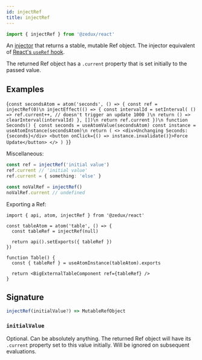 ```yaml
---
id: injectRef
title: injectRef
---
```



```ts
import { injectRef } from '@zedux/react'
```

An [injector](../glossary#injector) that returns a stable, mutable Ref object. The injector equivalent of [React's `useRef` hook](https://reactjs.org/docs/hooks-reference.html#useref).

The returned Ref object has a `.current` property that is set initially to the passed value.

## Examples

<LiveEditor ecosystemId="injectRef/example" resultVar="Seconds">{`
const secondsAtom = atom('seconds', () => {
  const ref = injectRef(0)\n
  injectEffect(() => {
    const intervalId = setInterval(
      () => ref.current++, // doesn't trigger an update
      1000
    )\n
    return () => clearInterval(intervalId)
  }, [])\n
  return ref.current
})\n
function Seconds() {
  const seconds = useAtomValue(secondsAtom)
  const instance = useAtomInstance(secondsAtom)\n
  return (
    <>
      <div>Unchanging Seconds: {seconds}</div>
      <button onClick={() => instance.invalidate()}>Force Update</button>
    </>
  )
}
`}</LiveEditor>

Miscellaneous:

```ts
const ref = injectRef('initial value')
ref.current // 'initial value'
ref.current = { something: 'else' }

const noValRef = injectRef()
noValRef.current // undefined
```

Exporting a Ref:

```tsx
import { api, atom, injectRef } from '@zedux/react'

const tableAtom = atom('table', () => {
  const tableRef = injectRef(null)

  return api().setExports({ tableRef })
})

function Table() {
  const { tableRef } = useAtomInstance(tableAtom).exports

  return <BigExternalTableComponent ref={tableRef} />
}
```

## Signature

```ts
injectRef(initialValue?) => MutableRefObject
```

### `initialValue`

Optional. Can be absolutely anything. The returned Ref object will have its `.current` property set to this value initially. Will be ignored on subsequent evaluations.
